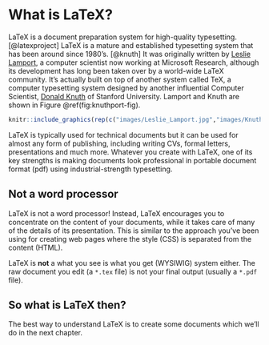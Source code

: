 # What is LaTeX? {#latex}

LaTeX is a document preparation system for high-quality typesetting. [@latexproject] LaTeX is a mature and established typesetting system that has been around since 1980's. [@knuth] It was originally written by [Leslie Lamport](https://en.wikipedia.org/wiki/Leslie_Lamport), a computer scientist
now working at Microsoft Research, although its development has long been taken over by a world-wide LaTeX community. It’s actually built on top of another system called TeX, a computer typesetting system designed by another influential Computer Scientist, [Donald Knuth](https://en.wikipedia.org/wiki/Donald_Knuth) of Stanford University. Lamport and Knuth are shown in Figure \@ref(fig:knuthport-fig).

```r
knitr::include_graphics(rep(c("images/Leslie_Lamport.jpg","images/KnuthAtOpenContentAlliance.jpg"),1))
```

LaTeX is typically used for technical documents but it can be used for almost any form of publishing, including writing CVs, formal letters, presentations and much more. Whatever you create with LaTeX, one of its key strengths is making documents look professional in portable document format (pdf) using industrial-strength typesetting.

## Not a word processor
LaTeX is not a word processor! Instead, LaTeX encourages you to concentrate on the content of your documents, while it takes care of many of the details of its presentation. This is similar to the approach you've been using for creating web pages where the style (CSS) is separated from the content (HTML).

LaTeX is **not** a what you see is what you get (WYSIWIG) system either. The raw document you edit (a `*.tex` file) is not your final output (usually a `*.pdf` file).

## So what is LaTeX then?

The best way to understand LaTeX is to create some documents which we'll do in the next chapter.
